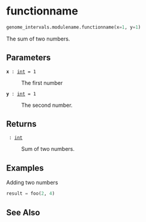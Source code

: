 # functionname { #genome_intervals.modulename.functionname }

```python
genome_intervals.modulename.functionname(x=1, y=1)
```

The sum of two numbers.

## Parameters {.doc-section .doc-section-parameters}

<code>[**x**]{.parameter-name} [:]{.parameter-annotation-sep} [[int](`int`)]{.parameter-annotation} [ = ]{.parameter-default-sep} [1]{.parameter-default}</code>

:   The first number

<code>[**y**]{.parameter-name} [:]{.parameter-annotation-sep} [[int](`int`)]{.parameter-annotation} [ = ]{.parameter-default-sep} [1]{.parameter-default}</code>

:   The second number.

## Returns {.doc-section .doc-section-returns}

<code>[]{.parameter-name} [:]{.parameter-annotation-sep} [[int](`int`)]{.parameter-annotation}</code>

:   Sum of two numbers.

## Examples {.doc-section .doc-section-examples}

Adding two numbers

```python
result = foo(2, 4)
```

## See Also {.doc-section .doc-section-see-also}

[](`libraryname.modulename.scriptname`)